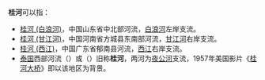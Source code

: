 '''桂河'''可以指：
*[[桂河_(白浪河)|桂河 (白浪河)]]，中国山东省中北部河流，[[白浪河|白浪河]]左岸支流。
*[[桂河_(甘江河)|桂河 (甘江河)]]，中国河南省方城县东南部河流，[[甘江河|甘江河]]右岸支流。
*[[桂河_(西江)|桂河 (西江)]]，中国广东省郁南县河流，[[西江|西江]]右岸支流。
*[[泰国|泰国]]西部河流{{link-en|奎艾河|Khwae Yai River}}（{{lang|th|แม่น้ำแควใหญ่}}）或{{link-en|奎内河|Khwae Noi River}}（{{lang|th|แควน้อย}}）旧称'''桂河'''，两河为[[夜公河|夜公河]]支流，1957年美国影片《[[桂河大桥|桂河大桥]]》即以该地区为背景。
{{disambig|G|Cat=二字地名消歧义}}